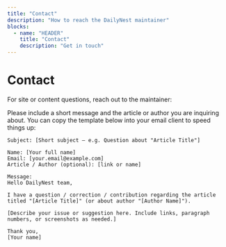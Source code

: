 ```yaml
---
title: "Contact"
description: "How to reach the DailyNest maintainer"
blocks:
  - name: "HEADER"
    title: "Contact"
    description: "Get in touch"
---
```


# Contact

For site or content questions, reach out to the maintainer:

Please include a short message and the article or author you are inquiring about.
You can copy the template below into your email client to speed things up:

```text
Subject: [Short subject — e.g. Question about "Article Title"]

Name: [Your full name]
Email: [your.email@example.com]
Article / Author (optional): [link or name]

Message:
Hello DailyNest team,

I have a question / correction / contribution regarding the article titled "[Article Title]" (or about author "[Author Name]").

[Describe your issue or suggestion here. Include links, paragraph numbers, or screenshots as needed.]

Thank you,
[Your name]
```
